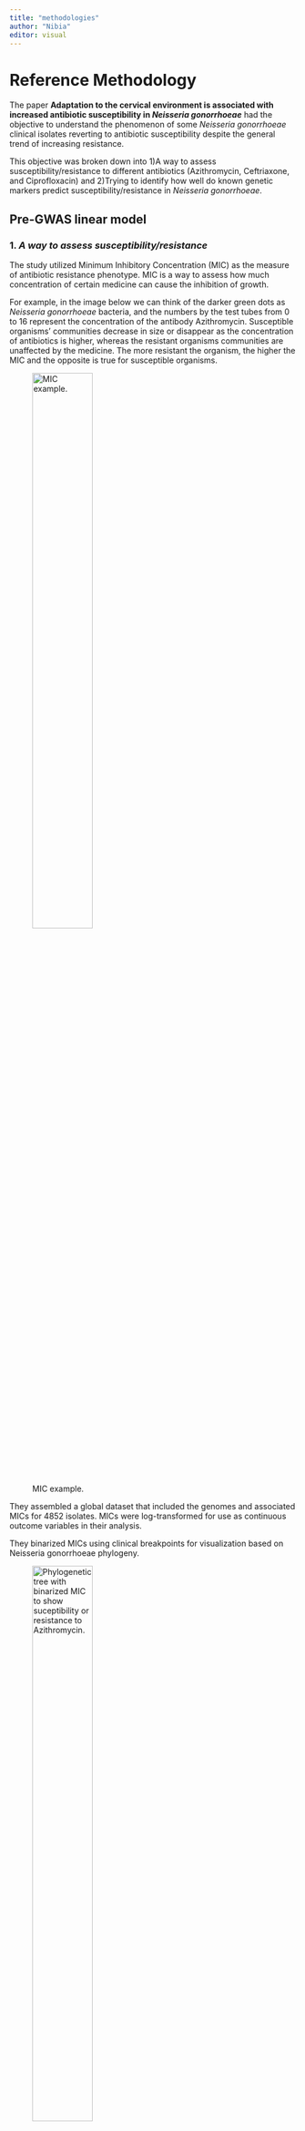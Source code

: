 ```yaml
---
title: "methodologies"
author: "Nibia"
editor: visual
---
```


# Reference Methodology

The paper **Adaptation to the cervical environment is associated with increased antibiotic susceptibility in *Neisseria gonorrhoeae*** had the objective to understand the phenomenon of some *Neisseria gonorrhoeae* clinical isolates reverting to antibiotic susceptibility despite the general trend of increasing resistance.

This objective was broken down into 1)A way to assess susceptibility/resistance to different antibiotics (Azithromycin, Ceftriaxone, and Ciprofloxacin) and 2)Trying to identify how well do known genetic markers predict susceptibility/resistance in *Neisseria gonorrhoeae*.

## Pre-GWAS linear model

### 1. *A way to assess susceptibility/resistance*

The study utilized Minimum Inhibitory Concentration (MIC) as the measure of antibiotic resistance phenotype. MIC is a way to assess how much concentration of certain medicine can cause the inhibition of growth.

For example, in the image below we can think of the darker green dots as *Neisseria gonorrhoeae* bacteria, and the numbers by the test tubes from 0 to 16 represent the concentration of the antibody Azithromycin. Susceptible organisms' communities decrease in size or disappear as the concentration of antibiotics is higher, whereas the resistant organisms communities are unaffected by the medicine. The more resistant the organism, the higher the MIC and the opposite is true for susceptible organisms.

![MIC example.](figures/MIC.png){width=50%}

They assembled a global dataset that included the genomes and associated MICs for 4852 isolates. MICs were log-transformed for use as continuous outcome variables in their analysis.

They binarized MICs using clinical breakpoints for visualization based on Neisseria gonorrhoeae phylogeny.

![Phylogenetic tree with binarized MIC to show suceptibility or resistance to Azithromycin.](figures/phylogeny_tree.png){width=50%}

### 2. **Trying to identify how well known genetic markers predict susceptibility/resistance in *Neisseria gonorrhoeae***

The researchers were interested on how much of the variation in antibiotic resistance phenotype (measured by MICs) was captured by the presence and absence of known resistance markers.

They achieved this by modeling log-transformed MICs using multiple regression.

These were specific markers in the bacteria's DNA that scientists had already experimentally confirmed to be linked to resistance. They used a group of these known markers for three important antibiotics used to treat N. gonorrhoeae, and we will be focusing on only one of them: azithromycin. In their models, they also included the country where each bacterial sample was isolated from. This was done to help account for any differences in resistance or genetic patterns that might be related to geographic location.

Since we are focusing on Azithromycin, this is what their model looked like:

![Linear model before GWAS](figures/LINEAR_bef_GWAS.png){width=50%}

From this model they found that - The predictive modeling of MICs based on known resistance markers explained a relatively low amount of the variance (about 1 in 10 strains had MIC predictions that were way off) (adjusted R² = 0.667) - There was unexplained susceptibility, meaning unknown modifiers that promote susceptibility.

They performed bacterial genome-wide association study (GWAS) in order to identify these novel loci influencing antibiotic susceptibility in an unbiased way.

## Bacterial GWAS

### Steps

#### 1. Statistical Model:

They employed a linear mixed model framework, which allowed them to account for:

-   *Population Structure*: They included a random effect based on the bacterial phylogeny (genetic relatedness between isolates) to control for the confounding influence of how different strains are related to each other

-   *Country of Origin*: They included isolate country of origin as a fixed effect covariate in the model.

#### 2. Software and Analysis:

They ran the linear mixed model GWAS using the Pyseer software. They analyzed the association between each unitig (genetic marker) across the genomes and the log-transformed MICs.

#### 3. Significance Threshold:

They used a Bonferroni-corrected significance threshold to determine which associations were statistically significant after testing a large number of unitigs.

#### 4. Identification and Annotation:

Significant unitigs were mapped to a reference genome and annotated to identify the genes or regions they corresponded to. Unitigs mapping to multiple sites, highly variable genes, or that were too short were excluded. They also grouped closely located, highly significant unitigs.

The analysis identified many highly significant unitigs corresponding to known resistance mutations. And more interestingly, it also revealed a highly significant variant associated with increased susceptibility (reflected by a negative effect size on log-transformed MIC values)

This susceptibility-linked variant mapped to the **mtrC gene**. The mtrC loss-of-function (LOF) mutations were associated with increased susceptibility as they lead to worsen response to antibiotics from the N. gonorrhoeae bacteria.

![mtrC variant resulted on mtrC LOF (Loss of function).](figures/Efflux_pump_LOF.png){width=50%}

## Post-GWAS Linear Model

After identifying and characterizing the mtrC loss-of-function (LOF) mutation as a strong contributor to increased antibiotic susceptibility, the researchers revisited their earlier linear models.

They wanted to know: if you take bacterial isolates that already have known resistance mutations, and then check whether the presence of an mtrC LOF mutation is associated with lower MICs.

They found a statistically significant association.

To quantify the improvement of the model, they updated their original linear models by adding the presence of the mtrC LOF mutation as an additional predictor variable.

![Linear model after GWAS](figures/LINEAR_af_GWAS.png){width=50%}

Including the mtrC LOF mutations made the models better at explaining variation in MICs for azithromycin. This was shown by an increase in the adjusted R² from 0.667 to 0.704, meaning the models could account for a larger proportion of the differences in MICs across strains.

Although the increase in adjusted R² for azithromycin from 0.667 to 0.704 might seem small, the researchers argued is considered meaningful for many reasons:

-   Capturing unexplained variation: The initial model left a portion of isolates with lower MICs than expected based on known resistance markers. Including the mtrC LOF mutation helped explain some of this missing variation, directly addressing one of the study's main goals of identifying hidden susceptibility factors.

-   Statistical significance: The improvement in model fit was confirmed through a likelihood-ratio χ² test with a p-value \< 2.2 × 10⁻¹⁶, making it extremely unlikely that the R² increase was due to random chance. Even modest increases in adjusted R² can be important in biological datasets where phenotypes are influenced by many small factors.

-   Biological relevance: Adding the mtrC LOF mutation reduced the proportion of strains with unexplained susceptibility from 5.73% to 3.88% for azithromycin. This means a meaningful number of clinical isolates (dozens out of thousands) were better explained by the model, supporting the biological significance of this identified genetic factor.
